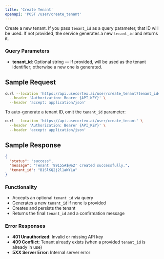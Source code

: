 ```yaml
---
title: 'Create Tenant'
openapi: 'POST /user/create_tenant'
---
```


Create a new tenant. If you pass `tenant_id` as a query parameter, that ID will be used. If not provided, the service generates a new `tenant_id` and returns it.

### Query Parameters
- **tenant_id**: Optional string — If provided, will be used as the tenant identifier; otherwise a new one is generated.

## Sample Request

```bash
curl --location 'https://api.usecortex.ai/user/create_tenant?tenant_id={TENANT_ID}' \
  --header 'Authorization: Bearer {API_KEY}' \
  --header 'accept: application/json'
```

To auto-generate a tenant ID, omit the `tenant_id` parameter:

```bash
curl --location 'https://api.usecortex.ai/user/create_tenant' \
  --header 'Authorization: Bearer {API_KEY}' \
  --header 'accept: application/json'
```

## Sample Response

```json
{
  "status": "success",
  "message": "Tenant '99155#$@e2' created successfully.",
  "tenant_id": "B1SlKQ2j2l1aWYLa"
}
```

### Functionality
- Accepts an optional `tenant_id` via query
- Generates a new `tenant_id` if none is provided
- Creates and persists the tenant
- Returns the final `tenant_id` and a confirmation message

### Error Responses
- **401 Unauthorized**: Invalid or missing API key
- **409 Conflict**: Tenant already exists (when a provided `tenant_id` is already in use)
- **5XX Server Error**: Internal server error


